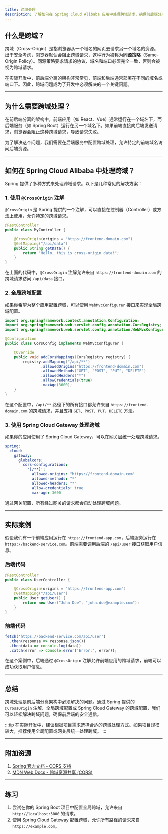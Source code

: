 ```yaml
---
title: 跨域处理
description: 了解如何在 Spring Cloud Alibaba 应用中处理跨域请求，确保前后端分离架构下的安全通信。
---
```


## 什么是跨域？

跨域（Cross-Origin）是指浏览器从一个域名的网页去请求另一个域名的资源。出于安全考虑，浏览器默认会阻止跨域请求，这种行为被称为**同源策略**（Same-Origin Policy）。同源策略要求请求的协议、域名和端口必须完全一致，否则会被视为跨域请求。

在实际开发中，前后端分离的架构非常常见，前端和后端通常部署在不同的域名或端口下。因此，跨域问题成为了开发中必须解决的一个关键问题。

---

## 为什么需要跨域处理？

在前后端分离的架构中，前端应用（如 React、Vue）通常运行在一个域名下，而后端服务（如 Spring Boot）运行在另一个域名下。如果前端直接向后端发送请求，浏览器会阻止这种跨域请求，导致请求失败。

为了解决这个问题，我们需要在后端服务中配置跨域处理，允许特定的前端域名访问后端资源。

---

## 如何在 Spring Cloud Alibaba 中处理跨域？

Spring 提供了多种方式来处理跨域请求。以下是几种常见的解决方案：

### 1. 使用 `@CrossOrigin` 注解

`@CrossOrigin` 是 Spring 提供的一个注解，可以直接在控制器（Controller）或方法上使用，允许特定的跨域请求。

```java
@RestController
public class MyController {

    @CrossOrigin(origins = "https://frontend-domain.com")
    @GetMapping("/api/data")
    public String getData() {
        return "Hello, this is cross-origin data!";
    }
}
```

在上面的代码中，`@CrossOrigin` 注解允许来自 `https://frontend-domain.com` 的跨域请求访问 `/api/data` 接口。

### 2. 全局跨域配置

如果你希望为整个应用配置跨域，可以使用 `WebMvcConfigurer` 接口来实现全局跨域配置。

```java
import org.springframework.context.annotation.Configuration;
import org.springframework.web.servlet.config.annotation.CorsRegistry;
import org.springframework.web.servlet.config.annotation.WebMvcConfigurer;

@Configuration
public class CorsConfig implements WebMvcConfigurer {

    @Override
    public void addCorsMappings(CorsRegistry registry) {
        registry.addMapping("/api/**")
                .allowedOrigins("https://frontend-domain.com")
                .allowedMethods("GET", "POST", "PUT", "DELETE")
                .allowedHeaders("*")
                .allowCredentials(true)
                .maxAge(3600);
    }
}
```

在这个配置中，`/api/**` 路径下的所有接口都允许来自 `https://frontend-domain.com` 的跨域请求，并且支持 `GET`、`POST`、`PUT`、`DELETE` 方法。

### 3. 使用 Spring Cloud Gateway 处理跨域

如果你的应用使用了 Spring Cloud Gateway，可以在网关层统一处理跨域请求。

```yaml
spring:
  cloud:
    gateway:
      globalcors:
        cors-configurations:
          '[/**]':
            allowed-origins: "https://frontend-domain.com"
            allowed-methods: "*"
            allowed-headers: "*"
            allow-credentials: true
            max-age: 3600
```

通过网关配置，所有经过网关的请求都会自动处理跨域问题。

---

## 实际案例

假设我们有一个前端应用运行在 `https://frontend-app.com`，后端服务运行在 `https://backend-service.com`。前端需要调用后端的 `/api/user` 接口获取用户信息。

### 后端代码

```java
@RestController
public class UserController {

    @CrossOrigin(origins = "https://frontend-app.com")
    @GetMapping("/api/user")
    public User getUser() {
        return new User("John Doe", "john.doe@example.com");
    }
}
```

### 前端代码

```javascript
fetch('https://backend-service.com/api/user')
  .then(response => response.json())
  .then(data => console.log(data))
  .catch(error => console.error('Error:', error));
```

在这个案例中，后端通过 `@CrossOrigin` 注解允许前端应用的跨域请求，前端可以成功获取用户信息。

---

## 总结

跨域处理是前后端分离架构中必须解决的问题。通过 Spring 提供的 `@CrossOrigin` 注解、全局跨域配置或 Spring Cloud Gateway 的跨域配置，我们可以轻松解决跨域问题，确保前后端的安全通信。

:::tip
在实际开发中，建议根据项目需求选择合适的跨域处理方式。如果项目规模较大，推荐使用全局配置或网关层统一处理跨域。
:::

---

## 附加资源

1. [Spring 官方文档 - CORS 支持](https://docs.spring.io/spring-framework/docs/current/reference/html/web.html#mvc-cors)
2. [MDN Web Docs - 跨域资源共享 (CORS)](https://developer.mozilla.org/zh-CN/docs/Web/HTTP/CORS)

---

## 练习

1. 尝试在你的 Spring Boot 项目中配置全局跨域，允许来自 `http://localhost:3000` 的请求。
2. 使用 Spring Cloud Gateway 配置跨域，允许所有路径的请求来自 `https://example.com`。